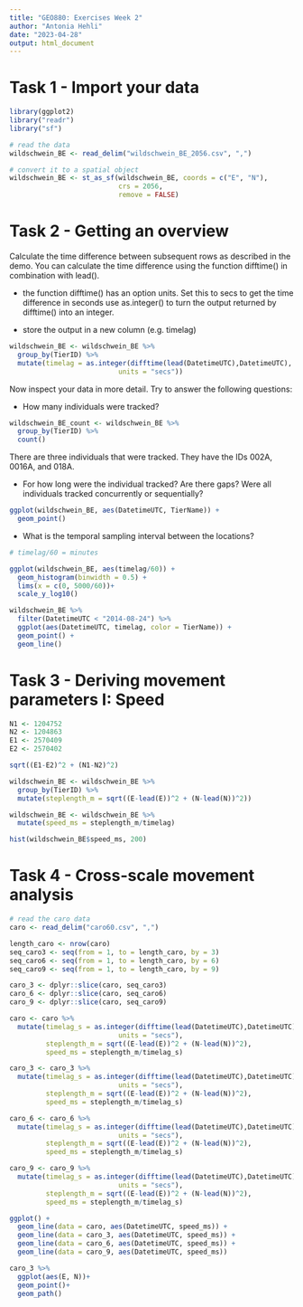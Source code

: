 ```yaml
---
title: "GEO880: Exercises Week 2"
author: "Antonia Hehli"
date: "2023-04-28"
output: html_document
---
```


# Task 1 - Import your data

```r
library(ggplot2)
library("readr") 
library("sf") 

# read the data
wildschwein_BE <- read_delim("wildschwein_BE_2056.csv", ",")

# convert it to a spatial object
wildschwein_BE <- st_as_sf(wildschwein_BE, coords = c("E", "N"), 
                           crs = 2056, 
                           remove = FALSE)
```

# Task 2 - Getting an overview

Calculate the time difference between subsequent rows as described in the demo. You can calculate the time difference using the function difftime() in combination with lead().

- the function difftime() has an option units. Set this to secs to get the time difference in seconds
use as.integer() to turn the output returned by difftime() into an integer.

- store the output in a new column (e.g. timelag)

```r
wildschwein_BE <- wildschwein_BE %>%
  group_by(TierID) %>%
  mutate(timelag = as.integer(difftime(lead(DatetimeUTC),DatetimeUTC),
                           units = "secs"))

```

Now inspect your data in more detail. Try to answer the following questions:

- How many individuals were tracked?

```r
wildschwein_BE_count <- wildschwein_BE %>%
  group_by(TierID) %>%
  count()
```

There are three individuals that were tracked. They have the IDs 002A, 0016A, and 018A.

- For how long were the individual tracked? Are there gaps? Were all individuals tracked concurrently or sequentially?

```r
ggplot(wildschwein_BE, aes(DatetimeUTC, TierName)) + 
  geom_point()

```

- What is the temporal sampling interval between the locations?

```r
# timelag/60 = minutes

ggplot(wildschwein_BE, aes(timelag/60)) + 
  geom_histogram(binwidth = 0.5) + 
  lims(x = c(0, 5000/60))+
  scale_y_log10()
```

```r
wildschwein_BE %>%
  filter(DatetimeUTC < "2014-08-24") %>%
  ggplot(aes(DatetimeUTC, timelag, color = TierName)) + 
  geom_point() + 
  geom_line()

```

# Task 3 - Deriving movement parameters I: Speed

```r
N1 <- 1204752
N2 <- 1204863
E1 <- 2570409
E2 <- 2570402

sqrt((E1-E2)^2 + (N1-N2)^2)

```

```r
wildschwein_BE <- wildschwein_BE %>%
  group_by(TierID) %>%
  mutate(steplength_m = sqrt((E-lead(E))^2 + (N-lead(N))^2))
```

```r
wildschwein_BE <- wildschwein_BE %>% 
  mutate(speed_ms = steplength_m/timelag)
```

```r

hist(wildschwein_BE$speed_ms, 200)
```

# Task 4 - Cross-scale movement analysis

```r
# read the caro data
caro <- read_delim("caro60.csv", ",")
```

```r
length_caro <- nrow(caro)
seq_caro3 <- seq(from = 1, to = length_caro, by = 3)
seq_caro6 <- seq(from = 1, to = length_caro, by = 6)
seq_caro9 <- seq(from = 1, to = length_caro, by = 9)

caro_3 <- dplyr::slice(caro, seq_caro3)
caro_6 <- dplyr::slice(caro, seq_caro6)
caro_9 <- dplyr::slice(caro, seq_caro9)

```

```r
caro <- caro %>%
  mutate(timelag_s = as.integer(difftime(lead(DatetimeUTC),DatetimeUTC),
                           units = "secs"),
         steplength_m = sqrt((E-lead(E))^2 + (N-lead(N))^2),
         speed_ms = steplength_m/timelag_s)

caro_3 <- caro_3 %>%
  mutate(timelag_s = as.integer(difftime(lead(DatetimeUTC),DatetimeUTC),
                           units = "secs"),
         steplength_m = sqrt((E-lead(E))^2 + (N-lead(N))^2),
         speed_ms = steplength_m/timelag_s)

caro_6 <- caro_6 %>%
  mutate(timelag_s = as.integer(difftime(lead(DatetimeUTC),DatetimeUTC),
                           units = "secs"),
         steplength_m = sqrt((E-lead(E))^2 + (N-lead(N))^2),
         speed_ms = steplength_m/timelag_s)

caro_9 <- caro_9 %>%
  mutate(timelag_s = as.integer(difftime(lead(DatetimeUTC),DatetimeUTC),
                           units = "secs"),
         steplength_m = sqrt((E-lead(E))^2 + (N-lead(N))^2),
         speed_ms = steplength_m/timelag_s)

```

```r
ggplot() + 
  geom_line(data = caro, aes(DatetimeUTC, speed_ms)) +
  geom_line(data = caro_3, aes(DatetimeUTC, speed_ms)) +
  geom_line(data = caro_6, aes(DatetimeUTC, speed_ms)) + 
  geom_line(data = caro_9, aes(DatetimeUTC, speed_ms))
```

```r
caro_3 %>%
  ggplot(aes(E, N))+ 
  geom_point()+
  geom_path()

```


